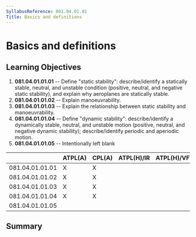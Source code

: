 ```yaml
---
SyllabusReference: 081.04.01.01
Title: Basics and definitions
---
```


# Basics and definitions

## Learning Objectives

1.  **081.04.01.01.01** -- Define "static stability": describe/identify a
    statically stable, neutral, and unstable condition (positive, neutral, and
    negative static stability), and explain why aeroplanes are statically
    stable.
2.  **081.04.01.01.02** -- Explain manoeuvrability.
3.  **081.04.01.01.03** -- Explain the relationship between static stability and
    manoeuvrability.
4.  **081.04.01.01.04** -- Define "dynamic stability": describe/identify a
    dynamically stable, neutral, and unstable motion (positive, neutral, and
    negative dynamic stability); describe/identify periodic and aperiodic
    motion.
5.  **081.04.01.01.05** -- Intentionally left blank

|                 | ATPL(A) | CPL(A) | ATPL(H)/IR | ATPL(H)/VFR | CPL(H) | IR  | CBIR(A) |
| --------------- | ------- | ------ | ---------- | ----------- | ------ | --- | ------- |
| 081.04.01.01.01 | X       | X      |            |             |        |     |         |
| 081.04.01.01.02 | X       | X      |            |             |        |     |         |
| 081.04.01.01.03 | X       | X      |            |             |        |     |         |
| 081.04.01.01.04 | X       | X      |            |             |        |     |         |
| 081.04.01.01.05 |         |        |            |             |        |     |         |

## Summary
